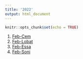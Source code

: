 ```yaml
---
title: '2022'
output: html_document
---
```


```r
knitr::opts_chunk$set(echo = TRUE)
```

1. [Feb-Cem](2022_Feb.html)
2. [Feb-Lobat](2022_Feb2.html)
3. [Feb-Essa](2022_Feb3.html)
4. [Feb-Soni](2022_Feb4.html)

